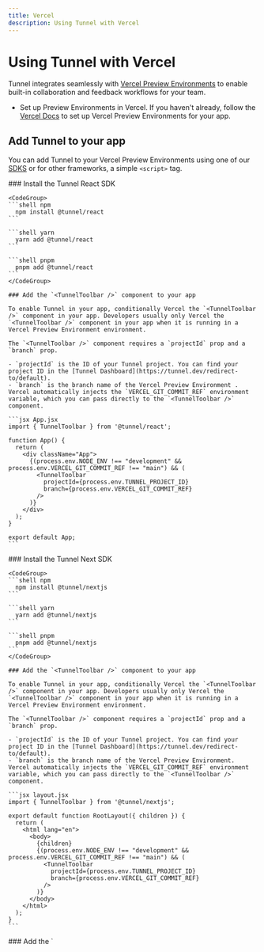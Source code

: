 ```yaml
---
title: Vercel
description: Using Tunnel with Vercel
---
```

# Using Tunnel with Vercel

Tunnel integrates seamlessly with [Vercel Preview Environments](https://vercel.com/docs/deployments/preview-deployments) to enable built-in collaboration and feedback workflows for your team.

* Set up Preview Environments in Vercel. If you haven't already, follow the [Vercel Docs](https://vercel.com/docs/deployments/preview-deployments) to set up Vercel Preview Environments for your app.

## Add Tunnel to your app

You can add Tunnel to your Vercel Preview Environments using one of our [SDKS](/sdks) or for other frameworks, a simple `<script>` tag.

<Tabs>
  <Tab title="React">
    ### Install the Tunnel React SDK

    <CodeGroup>
    ```shell npm
      npm install @tunnel/react
    ```

    ```shell yarn
      yarn add @tunnel/react
    ```

    ```shell pnpm
      pnpm add @tunnel/react
    ```
    </CodeGroup>

    ### Add the `<TunnelToolbar />` component to your app

    To enable Tunnel in your app, conditionally Vercel the `<TunnelToolbar />` component in your app. Developers usually only Vercel the `<TunnelToolbar />` component in your app when it is running in a Vercel Preview Environment environment.

    The `<TunnelToolbar />` component requires a `projectId` prop and a `branch` prop.

    - `projectId` is the ID of your Tunnel project. You can find your project ID in the [Tunnel Dashboard](https://tunnel.dev/redirect-to/default).
    - `branch` is the branch name of the Vercel Preview Environment . Vercel automatically injects the `VERCEL_GIT_COMMIT_REF` environment variable, which you can pass directly to the `<TunnelToolbar />` component.

    ```jsx App.jsx
    import { TunnelToolbar } from '@tunnel/react';

    function App() {
      return (
        <div className="App">
          {(process.env.NODE_ENV !== "development" && process.env.VERCEL_GIT_COMMIT_REF !== "main") && (
            <TunnelToolbar
              projectId={process.env.TUNNEL_PROJECT_ID}
              branch={process.env.VERCEL_GIT_COMMIT_REF}
            />
          )}
        </div>
      );
    }

    export default App;
    ```

  </Tab>
  <Tab title="Next">
    ### Install the Tunnel Next SDK

    <CodeGroup>
    ```shell npm
      npm install @tunnel/nextjs
    ```

    ```shell yarn
      yarn add @tunnel/nextjs
    ```

    ```shell pnpm
      pnpm add @tunnel/nextjs
    ```
    </CodeGroup>

    ### Add the `<TunnelToolbar />` component to your app

    To enable Tunnel in your app, conditionally Vercel the `<TunnelToolbar />` component in your app. Developers usually only Vercel the `<TunnelToolbar />` component in your app when it is running in a Vercel Preview Environment environment.

    The `<TunnelToolbar />` component requires a `projectId` prop and a `branch` prop.

    - `projectId` is the ID of your Tunnel project. You can find your project ID in the [Tunnel Dashboard](https://tunnel.dev/redirect-to/default).
    - `branch` is the branch name of the Vercel Preview Environment. Vercel automatically injects the `VERCEL_GIT_COMMIT_REF` environment variable, which you can pass directly to the `<TunnelToolbar />` component.

    ```jsx layout.jsx
    import { TunnelToolbar } from '@tunnel/nextjs';

    export default function RootLayout({ children }) {
      return (
        <html lang="en">
          <body>
            {children}
            {(process.env.NODE_ENV !== "development" && process.env.VERCEL_GIT_COMMIT_REF !== "main") && (
              <TunnelToolbar
                projectId={process.env.TUNNEL_PROJECT_ID}
                branch={process.env.VERCEL_GIT_COMMIT_REF}
              />
            )}
          </body>
        </html>
      );
    }
    ```

  </Tab>
  <Tab title="Other frameworks">
    ### Add the `<script>` tag to your app

    To enable Tunnel in your app, add the `<script>` tag to your app. Developers usually only add the `<script>` tag in your app when it is running in a Vercel Preview Environment environment.

    The `<script>` tag requires a `data-project-id` attribute and a `data-branch` attribute.

    - `data-project-id` is the ID of your Tunnel project. You can find your project ID in the [Tunnel Dashboard](https://tunnel.dev/).
    - `data-branch` is the branch name of the Vercel Preview Environment. Vercel automatically injects the `VERCEL_GIT_COMMIT_REF` environment variable, which you can pass directly to the `<script>` tag.

    ```html index.html
    <script
      src="https://tunnelapp.dev/__tunnel/script.js"
      data-project-id="PROJECT_ID"
      data-branch="VERCEL_GIT_COMMIT_REF"
    ></script>
    ```

  </Tab>
</Tabs>
